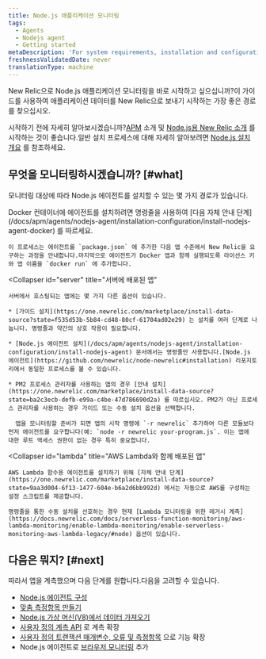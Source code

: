 ```yaml
---
title: Node.js 애플리케이션 모니터링
tags:
  - Agents
  - Nodejs agent
  - Getting started
metaDescription: 'For system requirements, installation and configuration procedures, and troubleshooting tips for New Relic''s Node.js agent, start here.'
freshnessValidatedDate: never
translationType: machine
---
```


New Relic으로 Node.js 애플리케이션 모니터링을 바로 시작하고 싶으십니까?이 가이드를 사용하여 애플리케이션 데이터를 New Relic으로 보내기 시작하는 가장 좋은 경로를 찾으십시오.

시작하기 전에 자세히 알아보시겠습니까?[APM](/docs/apm/new-relic-apm/getting-started/introduction-apm) 소개 및 [Node.js용 New Relic 소개](/docs/apm/agents/nodejs-agent/getting-started/introduction-new-relic-nodejs) 를 시작하는 것이 좋습니다.일반 설치 프로세스에 대해 자세히 알아보려면 [Node.js 설치 개요](/docs/apm/agents/nodejs-agent/installation-configuration/install-nodejs-agent) 를 참조하세요.

## 무엇을 모니터링하시겠습니까? [#what]

모니터링 대상에 따라 Node.js 에이전트를 설치할 수 있는 몇 가지 경로가 있습니다.

<CollapserGroup>
  <Collapser
    id="docker"
    title="Docker 컨테이너에 배포된 앱"
  >
    Docker 컨테이너에 에이전트를 설치하려면 명령줄을 사용하여 [다음 자체 안내 단계](/docs/apm/agents/nodejs-agent/installation-configuration/install-nodejs-agent-docker) 를 따르세요.

    이 프로세스는 에이전트를 `package.json` 에 추가한 다음 앱 수준에서 New Relic을 요구하는 과정을 안내합니다.마지막으로 에이전트가 Docker 앱과 함께 실행되도록 라이선스 키와 앱 이름을 `docker run` 에 추가합니다.
  </Collapser>

  <Collapser
    id="server"
    title="서버에 배포된 앱"
  >
    서버에서 호스팅되는 앱에는 몇 가지 다른 옵션이 있습니다.

    * [가이드 설치](https://one.newrelic.com/marketplace/install-data-source?state=f535d53b-5b84-cd48-80cf-61704ad02e29) 는 설치를 여러 단계로 나눕니다. 명령줄과 약간의 상호 작용이 필요합니다.

    * [Node.js 에이전트 설치](/docs/apm/agents/nodejs-agent/installation-configuration/install-nodejs-agent) 문서에서는 명령줄만 사용합니다.[Node.js 에이전트](https://github.com/newrelic/node-newrelic#installation) 리포지토리에서 동일한 프로세스를 볼 수 있습니다.

    * PM2 프로세스 관리자를 사용하는 앱의 경우 [안내 설치](https://one.newrelic.com/marketplace/install-data-source?state=ba2c3ecb-defb-e99a-c4be-47d786690d2a) 를 따르십시오. PM2가 아닌 프로세스 관리자를 사용하는 경우 가이드 또는 수동 설치 옵션을 선택합니다.

      앱을 모니터링할 준비가 되면 앱의 시작 명령에 `-r newrelic` 추가하여 다른 모듈보다 먼저 에이전트를 요구합니다(예: `node -r newrelic your-program.js`. 이는 앱에 대한 루트 액세스 권한이 없는 경우 특히 중요합니다.
  </Collapser>

  <Collapser
    id="lambda"
    title="AWS Lambda와 함께 배포된 앱"
  >
    AWS Lambda 함수용 에이전트를 설치하기 위해 [자체 안내 단계](https://one.newrelic.com/marketplace/install-data-source?state=9aa3d004-6f13-1477-604e-b6a2d6bb992d) 에서는 자동으로 AWS를 구성하는 설정 스크립트를 제공합니다.

    명령줄을 통한 수동 설치를 선호하는 경우 현재 [Lambda 모니터링을 위한 레거시 계측](https://docs.newrelic.com/docs/serverless-function-monitoring/aws-lambda-monitoring/enable-lambda-monitoring/enable-serverless-monitoring-aws-lambda-legacy/#node) 옵션이 있습니다.
  </Collapser>
</CollapserGroup>

## 다음은 뭐지? [#next]

따라서 앱을 계측했으며 다음 단계를 원합니다.다음을 고려할 수 있습니다.

* [Node.js 에이전트 구성](/docs/apm/agents/nodejs-agent/installation-configuration/nodejs-agent-configuration)
* [맞춤 측정항목 만들기](/docs/apm/agents/nodejs-agent/extend-your-instrumentation/nodejs-custom-metrics)
* [Node.js 가상 머신(V8)에서 데이터 가져오기](/docs/apm/agents/nodejs-agent/extend-your-instrumentation/nodejs-vm-measurements)
* [사용자 정의 계측 API](/docs/apm/agents/nodejs-agent/extend-your-instrumentation/nodejs-custom-instrumentation) 로 계측 확장
* [사용자 정의 트랜잭션 매개변수, 오류 및 측정항목](/docs/apm/agents/nodejs-agent/api-guides/guide-using-nodejs-agent-api) 으로 기능 확장
* Node.js 에이전트로 [브라우저 모니터링](/docs/apm/agents/nodejs-agent/extend-your-instrumentation/browser-monitoring-nodejs-agent) 추가